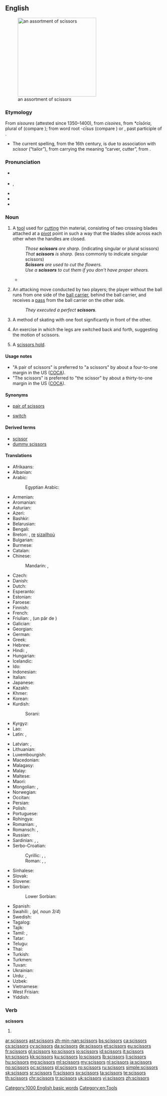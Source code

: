 ==English==
[[Image:Nozyczki4.jpg|thumb|right|250px|an assortment of scissors]]

===Etymology===
From {{etyl|enm|en}} ''sisoures'' (attested since 1350–1400), from {{etyl|fro|en}} ''cisoires'', from {{etyl|VL.|en}} ''*cīsōria'', plural of {{etyl|LL.|en}} {{term|cīsōrium||cutting tool}} (compare {{term|chisel}}); from {{etyl|la|en}} word root ''-cīsus'' (compare {{term|excise}}) or {{term|cæsus}}, past participle of {{term|cædere||to cut}}.
* The current spelling, from the 16th century, is due to association with {{etyl|ML.|en}} ''scissor'' (“tailor”), from {{etyl|la|en}} carrying the meaning “carver, cutter”, from {{term|scindere||to split|lang=la}}.

===Pronunciation===
* {{a|RP}} {{IPA|/ˈsɪzəz/}}
* {{a|US}} {{enPR|sĭzʹərz}}, {{IPA|/ˈsɪzɚz/}}
* {{audio|en-us-scissors.ogg|Audio (US)}}
* {{audio|En-uk-scissors.ogg|Audio (UK)}}
* {{rhymes|ɪzə(r)z}}

===Noun===
{{en-plural noun}}

# {{context|countable|plural in form|usually|with a plural verb|lang=en}} A [[tool]] used for [[cut]]ting thin material, consisting of two crossing blades attached at a [[pivot]] point in such a way that the blades slide across each other when the handles are closed.
#: ''Those '''scissors''' are sharp.'' (indicating singular or plural scissors)
#: ''That '''scissors''' is sharp.'' (less commonly to indicate singular scissors)
#: '''''Scissors''' are used to cut the flowers.''
#: ''Use a '''scissors''' to cut them if you don't have proper shears.''
#* {{quote-news|title=Around the Garden|work=New York Times|date=Jun 22|year=1947|passage=Roses will last longer if a knife rather than a '''scissors''' is used to cut the blooms.}}
# {{context|countable|rugby|lang=en}} An attacking move conducted by two players; the player without the ball runs from one side of the [[ball carrier]], behind the ball carrier, and receives a [[pass]] from the ball carrier on the other side.
#: ''They executed a perfect '''scissors'''.''
# {{context|countable|skating|lang=en}} A method of skating with one foot significantly in front of the other.
# {{context|countable|gymnastics|lang=en}} An exercise in which the legs are switched back and forth, suggesting the motion of scissors.
# {{context|countable|wrestling|lang=en}} A [[scissors hold]].

====Usage notes====
* "A pair of scissors" is preferred to "a scissors" by about a four-to-one margin in the US ([[COCA]]).
* "The scissors" is preferred to "the scissor" by about a thirty-to-one margin in the US ([[COCA]]).

====Synonyms====
* {{sense|tool used for cutting}} [[pair of scissors]]
* {{sense|rugby}} [[switch]]

====Derived terms====
* [[scissor]]<!--attributive form and verb-->
* [[dummy scissors]]

====Translations====
{{trans-top|tool used for cutting}}
* Afrikaans: {{t|af|skêr}}
* Albanian: {{t|sq|gërshërë|f}}
* Arabic: {{t|ar|مِقَصّ|m|tr=miqaṣṣ}}
*: Egyptian Arabic: {{t|ar|مقص|m|tr=maqaṣṣ}}
* Armenian: {{t|hy|մկրատ|tr=mkrat}}
* Aromanian: {{t|rup|foarficã|f}}
* Asturian: {{t|ast|tixeres|f-p}}
* Azeri: {{t+|az|qayçı}}
* Bashkir: {{t|ba|ҡайсы|tr=qaysï|sc=Cyrl}}
* Belarusian: {{t|be|нажніцы|p|tr=nažnícy|sc=Cyrl}}
* Bengali: {{t|bn|কাঁচি|tr=kãci|sc=Beng}}
* Breton: {{t|br|sizailhoù|f-p}}, [[re]] [[sizailhoù]]
* Bulgarian: {{t+|bg|ножица|f|tr=nóžica}}
* Burmese: {{t+|my|ကတ်ကြေး|tr=katkyi:|sc=Mymr}}
* Catalan: {{t+|ca|tisores|f-p}}
* Chinese:
*: Mandarin: {{t+|cmn|剪刀|tr=jiǎndāo|sc=Hani}}, {{t+|cmn|剪子|tr=jiǎnzǐ|sc=Hani}}
* Czech: {{t+|cs|nůžky|f-p}}
* Danish: {{t+|da|saks|c}}
* Dutch: {{t+|nl|schaar|f}}
* Esperanto: {{t|eo|tondilo}}
* Estonian: {{t|et|käärid}}
* Faroese: {{t|fo|saksur|m}}
* Finnish: {{t+|fi|sakset|p}}
* French: {{t+|fr|ciseaux|m-p}}
* Friulian: {{t|fur|fuarpis}}, (un pâr de {{t|fur|fuarfis}})
* Galician: {{t|gl|tesoiras|f-p}}
* Georgian: {{t|ka|მაკრატელი|tr=makrateli|sc=Geor}}
* German: {{t+|de|Schere|f}}
* Greek: {{t+|el|ψαλίδι|n|tr=psalídi}}
* Hebrew: {{t+|he|מספריים|alt=מִסְפָּרַיִם|m-p|tr=misparáyim}}
* Hindi: {{t|hi|कैंची|f|tr=kaiṇcī|sc=Deva}}, {{t|hi|क़ैंची|f|tr=qaiṇcī|sc=Deva}}
* Hungarian: {{t+|hu|olló}}
* Icelandic: {{t+|is|skæri|n-p}}
* Ido: {{t+|io|cizo}}
* Indonesian: {{t+|id|gunting}}
* Italian: {{t+|it|forbici|f-p}}
* Japanese: {{t+|ja|鋏|tr=はさみ, hasami}}
* Kazakh: {{t|kk|қайшы|tr=qayşı|sc=Cyrl}}
* Khmer: {{t+|km|កន្ត្រៃ|tr=kon trai|sc=Khmr}}
* Korean: {{t+|ko|가위|tr=gawi|sc=Kore}}
* Kurdish:
*: Sorani: {{t|ku|مه‌قه‌س|sc=ku-Arab}}
* Kyrgyz: {{t|ky|кайчы|tr=kayçı|sc=Cyrl}}
* Lao: {{t+|lo|ມີດຕັດ|tr=mīt tat|sc=Laoo}}
* Latin: {{t|la|axicia}}, {{t|la|forfex}}
{{trans-mid}}
* Latvian: {{t|lv|šķēres|f-p}}, {{t|lv|grieznes}}
* Lithuanian: {{t|lt|žirklės|p}}
* Luxembourgish: {{t+|lb|Schéier|f}}
* Macedonian: {{t|mk|ножици|f-p|tr=nóžici}}
* Malagasy: {{t+|mg|hety}}
* Malay: {{t|ms|gunting}}
* Maltese: {{t|mt|mqassijiet|m-p}}
* Maori: {{t|mi|kutikuti}}
* Mongolian: {{t|mn|хайчлах|tr=hajčlah|sc=Cyrl}}, {{t+|mn|хайч|tr=hajč|sc=Cyrl}}
* Norwegian: {{t+|no|saks|m|f}}
* Occitan: {{t+|oc|cisèls}}
* Persian: {{t+|fa|قیچی|tr=qeyči|sc=fa-Arab}}
* Polish: {{t+|pl|nożyczki|p}}
* Portuguese: {{t+|pt|tesoura|f}}
* Rohingya: {{t|rhg|kesi}}
* Romanian: {{t+|ro|foarfece}}, {{t+|ro|foarfecă}}
* Romansch: {{t|rm|forsch}}, {{t|rm|forbesch}}
* Russian: {{t+|ru|ножницы|f-p|tr=nóžnicy}}
* Sardinian: {{t|sc|fóltighe}}, {{t|sc|fórfiga}}, {{t|sc|fórfighe}}
* Serbo-Croatian:
*: Cyrillic: {{t|sh|маказе|f-p}}, {{t|sh|шкаре|f-p}}, {{t|sh|ножице|f-p}}
*: Roman: {{t|sh|makaze|f-p}}, {{t|sh|škare|f-p}}, {{t|sh|nožice|f-p}}
* Sinhalese: {{t+|si|කතුර|tr=katura|sc=Sinh}}
* Slovak: {{t|sk|nožnice|f-p}}
* Slovene: {{t+|sl|škarje|f-p}}
* Sorbian:
*: Lower Sorbian: {{t|dsb|nožyce|p}}
* Spanish: {{t+|es|tijera|f}}
* Swahili: {{t|sw|mkasi}}, {{t|sw|mikasi}} (''pl, noun 3/4'')
* Swedish: {{t+|sv|sax|c}}
* Tagalog: {{t|tl|gunting}}
* Tajik: {{t|tg|қайчӣ|tr=qayčī|sc=Cyrl}}
* Tamil: {{t+|ta|கத்திரி|tr=kattiri}}, {{t|ta|கத்தரிக்கோல்|tr=kattarikkol}}
* Tatar: {{t+|tt|кайчы|tr=qayçı|sc=Cyrl}}
* Telugu: {{t+|te|కత్తెర|tr=kattera}}
* Thai: {{t+|th|กรรไกร|tr=gron-grai}}
* Turkish: {{t+|tr|makas}}
* Turkmen: {{t|tk|gaýcy}}
* Tuvan: {{t|tyv|хачы|tr=khačy}}
* Ukrainian: {{t+|uk|ножиці|f-p|tr=nóžyci}}
* Urdu: {{t|ur|قینچی|tr=qaincī}}, {{t|ur|کینچی|f|tr=kaiṇcī|sc=ur-Arab}}
* Uzbek: {{t|uz|qaychi}}
* Vietnamese: {{t+|vi|kéo}}
* West Frisian: {{t|fy|skjirre}}
* Yiddish: {{t|yi|שער|sc=Hebr}}
{{trans-bottom}}

===Verb===
'''scissors'''

# {{en-third-person singular of|scissor}}

[[Category:1000 English basic words]]
[[Category:en:Tools]]

[[ar:scissors]]
[[ast:scissors]]
[[zh-min-nan:scissors]]
[[bs:scissors]]
[[ca:scissors]]
[[cs:scissors]]
[[cy:scissors]]
[[da:scissors]]
[[de:scissors]]
[[et:scissors]]
[[eu:scissors]]
[[fr:scissors]]
[[gl:scissors]]
[[ko:scissors]]
[[io:scissors]]
[[id:scissors]]
[[it:scissors]]
[[kn:scissors]]
[[kk:scissors]]
[[ku:scissors]]
[[lo:scissors]]
[[lb:scissors]]
[[li:scissors]]
[[hu:scissors]]
[[mg:scissors]]
[[ml:scissors]]
[[my:scissors]]
[[nl:scissors]]
[[ja:scissors]]
[[no:scissors]]
[[oc:scissors]]
[[pl:scissors]]
[[ro:scissors]]
[[ru:scissors]]
[[simple:scissors]]
[[sk:scissors]]
[[sr:scissors]]
[[fi:scissors]]
[[sv:scissors]]
[[ta:scissors]]
[[te:scissors]]
[[th:scissors]]
[[chr:scissors]]
[[tr:scissors]]
[[uk:scissors]]
[[vi:scissors]]
[[zh:scissors]]
